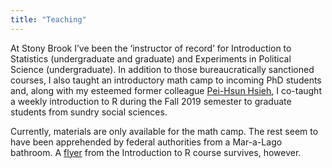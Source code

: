 ```yaml
---
title: "Teaching"
---
```


At Stony Brook I've been the 'instructor of record' for Introduction to Statistics (undergraduate and graduate) and Experiments in Political Science (undergraduate). In addition to those bureaucratically sanctioned courses, I also taught an introductory math camp to incoming PhD students and, along with my esteemed former colleague [Pei-Hsun Hsieh](https://phsieh.com/), I co-taught a weekly introduction to R during the Fall 2019 semester to graduate students from sundry social sciences.

Currently, materials are only available for the math camp. The rest seem to have been apprehended by federal authorities from a Mar-a-Lago bathroom. A [flyer](seven-ds.pdf) from the Introduction to R course survives, however.
